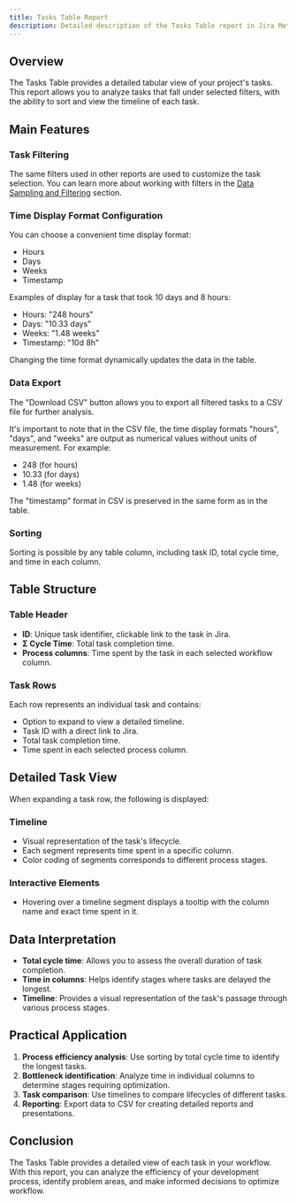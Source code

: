 ```yaml
---
title: Tasks Table Report
description: Detailed description of the Tasks Table report in Jira Metrics Plugin, its functionality and interpretation.
---
```


## Overview

The Tasks Table provides a detailed tabular view of your project's tasks. This report allows you to analyze tasks that fall under selected filters, with the ability to sort and view the timeline of each task.

## Main Features

### Task Filtering

The same filters used in other reports are used to customize the task selection. You can learn more about working with filters in the [Data Sampling and Filtering](/en/docs/core-concepts/data-sampling-and-filtering) section.

### Time Display Format Configuration

You can choose a convenient time display format:
- Hours
- Days
- Weeks
- Timestamp

Examples of display for a task that took 10 days and 8 hours:
- Hours: "248 hours"
- Days: "10.33 days"
- Weeks: "1.48 weeks"
- Timestamp: "10d 8h"

Changing the time format dynamically updates the data in the table.

### Data Export

The "Download CSV" button allows you to export all filtered tasks to a CSV file for further analysis.

It's important to note that in the CSV file, the time display formats "hours", "days", and "weeks" are output as numerical values without units of measurement. For example:
- 248 (for hours)
- 10.33 (for days)
- 1.48 (for weeks)

The "timestamp" format in CSV is preserved in the same form as in the table.

### Sorting

Sorting is possible by any table column, including task ID, total cycle time, and time in each column.

## Table Structure

### Table Header

- **ID**: Unique task identifier, clickable link to the task in Jira.
- **Σ Cycle Time**: Total task completion time.
- **Process columns**: Time spent by the task in each selected workflow column.

### Task Rows

Each row represents an individual task and contains:
- Option to expand to view a detailed timeline.
- Task ID with a direct link to Jira.
- Total task completion time.
- Time spent in each selected process column.

## Detailed Task View

When expanding a task row, the following is displayed:

### Timeline

- Visual representation of the task's lifecycle.
- Each segment represents time spent in a specific column.
- Color coding of segments corresponds to different process stages.

### Interactive Elements

- Hovering over a timeline segment displays a tooltip with the column name and exact time spent in it.

## Data Interpretation

- **Total cycle time**: Allows you to assess the overall duration of task completion.
- **Time in columns**: Helps identify stages where tasks are delayed the longest.
- **Timeline**: Provides a visual representation of the task's passage through various process stages.

## Practical Application

1. **Process efficiency analysis**: Use sorting by total cycle time to identify the longest tasks.
2. **Bottleneck identification**: Analyze time in individual columns to determine stages requiring optimization.
3. **Task comparison**: Use timelines to compare lifecycles of different tasks.
4. **Reporting**: Export data to CSV for creating detailed reports and presentations.

## Conclusion

The Tasks Table provides a detailed view of each task in your workflow. With this report, you can analyze the efficiency of your development process, identify problem areas, and make informed decisions to optimize workflow.